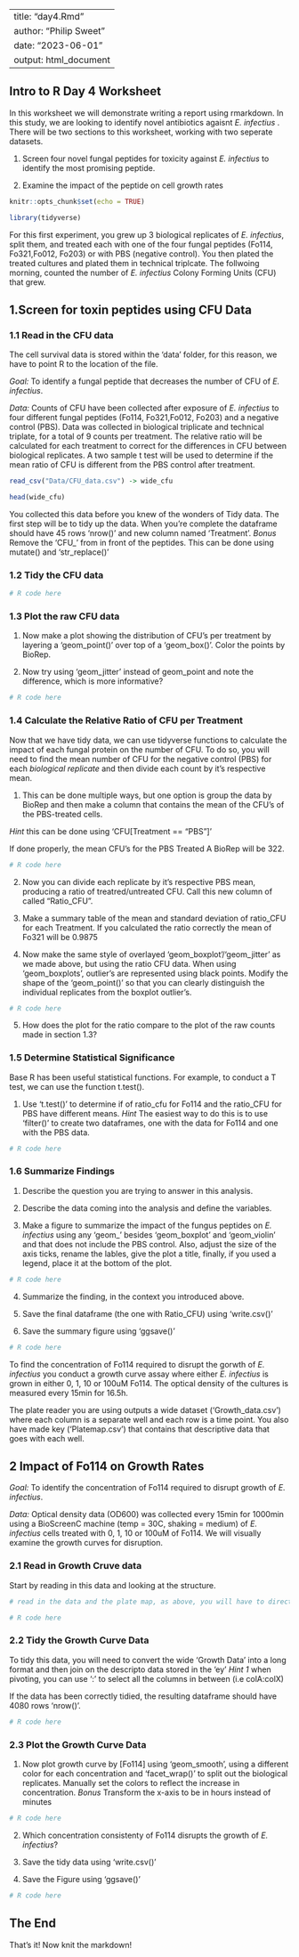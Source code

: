 
---
title: "day4.Rmd"
author: "Philip Sweet"
date: "2023-06-01"
output: html_document
---

## Intro to R Day 4 Worksheet 

In this worksheet we will demonstrate writing a report using rmarkdown. In this study, we are looking to identify novel antibiotics agaisnt *E. infectius* . There will be two sections to this worksheet, working with two seperate datasets.

1. Screen four novel fungal peptides for toxicity against *E. infectius* to identify the most promising peptide.

2. Examine the impact of the peptide on cell growth rates 

```r
knitr::opts_chunk$set(echo = TRUE)

library(tidyverse)

```

For this first experiment, you grew up 3 biological replicates of *E. infectius*, split them, and treated each with one of the four fungal peptides (Fo114, Fo321,Fo012, Fo203) or with PBS (negative control). You then plated the treated cultures and plated them in technical triplcate. The follwoing morning, counted the number of *E. infectius* Colony Forming Units (CFU) that grew. 

## 1.Screen for toxin peptides using CFU Data

### 1.1 Read in the CFU data

The cell survival data is stored within the 'data' folder, for this reason, we have to point R to the location of the file. 

*Goal:* To identify a fungal peptide that decreases the number of CFU of *E. infectius*. 

*Data:* Counts of CFU have been collected after exposure of *E. infectius* to four different fungal peptides (Fo114, Fo321,Fo012, Fo203) and a negative control (PBS). Data was collected in biological triplicate and technical triplate, for a total of 9 counts per treatment. The relative ratio will be calculated for each treatment to correct for the differences in CFU between biological replicates.  A two sample t test will be used to determine if the mean ratio of CFU is different from the PBS control after treatment.  

```r

read_csv("Data/CFU_data.csv") -> wide_cfu

head(wide_cfu)

```

You collected this data before you knew of the wonders of Tidy data. The first step will be to tidy up the data. When you're complete the dataframe should have 45 rows 'nrow()' and new column named 'Treatment'. *Bonus* Remove the 'CFU_' from in front of the peptides. This can be done using mutate() and 'str_replace()'

### 1.2 Tidy the CFU data

```r

# R code here

```

### 1.3 Plot the raw CFU data

1. Now make a plot showing the distribution of CFU's per treatment by layering a 'geom_point()' over top of a 'geom_box()'. Color the points by BioRep. 

2. Now try using 'geom_jitter' instead of geom_point and note the difference, which is more informative? 

```r

# R code here

```

### 1.4 Calculate the Relative Ratio of CFU per Treatment

Now that we have tidy data, we can use tidyverse functions to calculate the impact of each fungal protein on the number of CFU. To do so, you will need to find the mean number of CFU for the negative control (PBS) for each *biological replicate* and then divide each count by it's respective mean. 

1. This can be done multiple ways, but one option is group the data by BioRep and then make a column that contains the mean of the CFU's of the PBS-treated cells. 

*Hint* this can be done using 'CFU[Treatment == "PBS"]' 

If done properly, the mean CFU's for the PBS Treated A BioRep will be 322.

```r

# R code here


```

2. Now you can divide each replicate by it's respective PBS mean, producing a ratio of treatred/untreated CFU. Call this new column of called "Ratio_CFU". 

3. Make a summary table of the mean and standard deviation of ratio_CFU for each Treatment. If you calculated the ratio correctly the mean of Fo321 will be 0.9875

4. Now make the same style of overlayed 'geom_boxplot'/'geom_jitter' as we made above, but using the ratio CFU data. When using 'geom_boxplots', outlier's are represented using black points. Modify the shape of the 'geom_point()' so that you can clearly distinguish the individual replicates from the boxplot outlier's.

```r

# R code here


```

5. How does the plot for the ratio compare to the plot of the raw counts made in section 1.3? 

### 1.5 Determine Statistical Significance 

Base R has been useful statistical functions. For example, to conduct a T test, we can use the function t.test().

1. Use 't.test()' to determine if of ratio_cfu for Fo114 and the ratio_CFU for PBS have different means.
*Hint* The easiest way to do this is to use 'filter()' to create two dataframes, one with the data for Fo114 and one with the PBS data.

```r

# R code here

```

### 1.6 Summarize Findings 

1. Describe the question you are trying to answer in this analysis. 

2. Describe the data coming into the analysis and define the variables.

3. Make a figure to summarize the impact of the fungus peptides on *E. infectius* using any 'geom_' besides 'geom_boxplot' and 'geom_violin' and that does not include the PBS control. Also, adjust the size of the axis ticks, rename the lables, give the plot a title, finally, if you used a legend, place it at the bottom of the plot. 

```r

# R code here

```

4. Summarize the finding, in the context you introduced above.

5. Save the final dataframe (the one with Ratio_CFU) using 'write.csv()'

6. Save the summary figure using 'ggsave()'

```r

# R code here

```

To find the concentration of Fo114 required to disrupt the gorwth of *E. infectius* you conduct a growth curve assay where either *E. infectius* is grown in either 0, 1, 10 or 100uM Fo114. The optical density of the cultures is measured every 15min for 16.5h. 

The plate reader you are using outputs a wide dataset ('Growth_data.csv') where each column is a separate well and each row is a time point. You also have made key ('Platemap.csv') that contains that descriptive data that goes with each well. 

## 2 Impact of Fo114 on Growth Rates 

*Goal:* To identify the concentration of Fo114 required to disrupt growth of *E. infectius*. 

*Data:* Optical density data (OD600) was collected every 15min for 1000min using a BioScreenC machine (temp = 30C, shaking = medium) of *E. infectius* cells treated with 0, 1, 10 or 100uM of Fo114. We will visually examine the growth curves for disruption. 

### 2.1 Read in Growth Cruve data

Start by reading in this data and looking at the structure. 

```r

# read in the data and the plate map, as above, you will have to direct R to the files

# R code here

```
### 2.2 Tidy the Growth Curve Data

To tidy this data, you will need to convert the wide 'Growth Data' into a long format and then join on the descripto data stored in the 'ey' *Hint 1* when pivoting, you can use ':' to select all the columns in between (i.e colA:colX) 

If the data has been correctly tidied, the resulting dataframe should have 4080 rows 'nrow()'.

```r

# R code here

```

### 2.3 Plot the Growth Curve Data

1. Now plot growth curve by [Fo114] using 'geom_smooth', using a different color for each concentration and 'facet_wrap()' to split out the biological replicates. Manually set the colors to reflect the increase in concentration.  *Bonus* Transform the x-axis to be in hours instead of minutes

```r

# R code here

```
 
 2. Which concentration consistenty of Fo114 disrupts the growth of *E. infectius*? 

 3. Save the tidy data using 'write.csv()'

 4. Save the Figure using 'ggsave()'

```r

# R code here

```

## The End 

That's it! Now knit the markdown!




